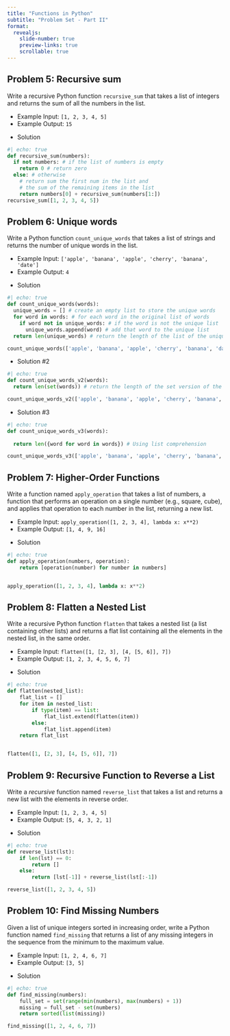 ```yaml
---
title: "Functions in Python"
subtitle: "Problem Set - Part II"
format:
  revealjs:
    slide-number: true
    preview-links: true
    scrollable: true
---
```


## Problem 5: Recursive sum

Write a recursive Python function `recursive_sum` that takes a list of integers and returns the sum of all the numbers in the list.

- Example Input: `[1, 2, 3, 4, 5]`
- Example Output: `15`

::: {.fragment}

- Solution

```python
#| echo: true
def recursive_sum(numbers):
  if not numbers: # if the list of numbers is empty
    return 0 # return zero
  else: # otherwise
    # return sum the first num in the list and 
    # the sum of the remaining items in the list
    return numbers[0] + recursive_sum(numbers[1:])
recursive_sum([1, 2, 3, 4, 5])
```

:::

## Problem 6: Unique words

Write a Python function `count_unique_words` that takes a list of strings and returns the number of unique words in the list.

- Example Input: `['apple', 'banana', 'apple', 'cherry', 'banana', 'date']`
- Example Output: `4`

::: {.fragment}

- Solution

```python
#| echo: true
def count_unique_words(words):
  unique_words = [] # create an empty list to store the unique words
  for word in words: # for each word in the original list of words
    if word not in unique_words: # if the word is not the unique list
      unique_words.append(word) # add that word to the unique list
  return len(unique_words) # return the length of the list of the unique words

count_unique_words(['apple', 'banana', 'apple', 'cherry', 'banana', 'date'])
```

:::


::: {.fragment}

- Solution #2

```python
#| echo: true
def count_unique_words_v2(words):
  return len(set(words)) # return the length of the set version of the list words

count_unique_words_v2(['apple', 'banana', 'apple', 'cherry', 'banana', 'date'])
```

:::

::: {.fragment}

- Solution #3

```python
#| echo: true
def count_unique_words_v3(words):
  
  return len({word for word in words}) # Using list comprehension

count_unique_words_v3(['apple', 'banana', 'apple', 'cherry', 'banana', 'date'])
```

:::

## Problem 7: Higher-Order Functions

Write a function named `apply_operation` that takes a list of numbers, a function that performs an operation on a single number (e.g., square, cube), and applies that operation to each number in the list, returning a new list.

- Example Input: `apply_operation([1, 2, 3, 4], lambda x: x**2)`
- Example Output: `[1, 4, 9, 16]`

::: {.fragment}

- Solution

```python
#| echo: true
def apply_operation(numbers, operation):
    return [operation(number) for number in numbers]


apply_operation([1, 2, 3, 4], lambda x: x**2)
```

:::


## Problem 8: Flatten a Nested List

Write a recursive Python function `flatten` that takes a nested list (a list containing other lists) and returns a flat list containing all the elements in the nested list, in the same order.

- Example Input: `flatten([1, [2, 3], [4, [5, 6]], 7])`
- Example Output: `[1, 2, 3, 4, 5, 6, 7]`

::: {.fragment}

- Solution

```python
#| echo: true
def flatten(nested_list):
    flat_list = []
    for item in nested_list:
        if type(item) == list:
            flat_list.extend(flatten(item))
        else:
            flat_list.append(item)
    return flat_list


flatten([1, [2, 3], [4, [5, 6]], 7])
```

:::

## Problem 9: Recursive Function to Reverse a List

Write a *recursive* function named `reverse_list` that takes a list and returns a new list with the elements in reverse order.

- Example Input: `[1, 2, 3, 4, 5]`
- Example Output: `[5, 4, 3, 2, 1]`

::: {.fragment}

- Solution

```python
#| echo: true
def reverse_list(lst):
    if len(lst) == 0:
        return []
    else:
        return [lst[-1]] + reverse_list(lst[:-1])

reverse_list([1, 2, 3, 4, 5])
```

:::

## Problem 10: Find Missing Numbers

Given a list of unique integers sorted in increasing order, write a Python function named `find_missing` that returns a list of any missing integers in the sequence from the minimum to the maximum value.

- Example Input: `[1, 2, 4, 6, 7]`
- Example Output: `[3, 5]`

::: {.fragment}

- Solution

```python
#| echo: true
def find_missing(numbers):
    full_set = set(range(min(numbers), max(numbers) + 1))
    missing = full_set - set(numbers)
    return sorted(list(missing))

find_missing([1, 2, 4, 6, 7])
```

:::

